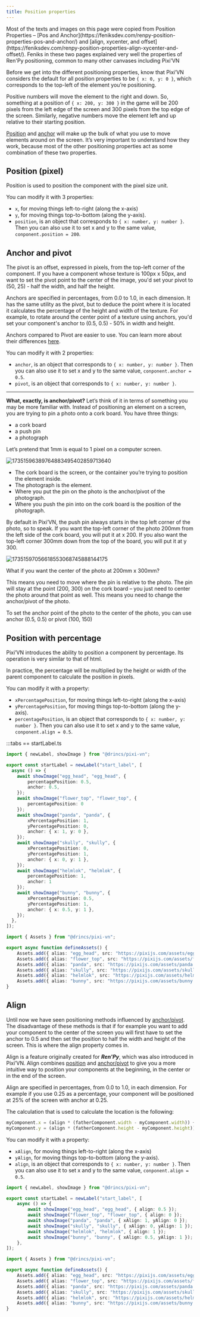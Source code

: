 ```yaml
---
title: Position properties
---
```



<Callout title="References and citations" type="info">
Most of the texts and images on this page were copied from Position Properties – [Pos and Anchor](https://feniksdev.com/renpy-position-properties-pos-and-anchor/) and [align, xycenter, and offset](https://feniksdev.com/renpy-position-properties-align-xycenter-and-offset/). Feniks in these two pages explained very well the properties of Ren'Py positioning, common to many other canvases including Pixi’VN
</Callout>

Before we get into the different positioning properties, know that Pixi’VN considers the default for all position properties to be `{ x: 0, y: 0 }`, which corresponds to the top-left of the element you’re positioning.

Positive numbers will move the element to the right and down. So, something at a position of `{ x: 200, y: 300 }` in the game will be 200 pixels from the left edge of the screen and 300 pixels from the top edge of the screen. Similarly, negative numbers move the element left and up relative to their starting position.

[Position](#position-pixel) and [anchor](#anchor-and-pivot) will make up the bulk of what you use to move elements around on the screen. It’s very important to understand how they work, because most of the other positioning properties act as some combination of these two properties.

## Position (pixel)

Position is used to position the component with the pixel size unit.

You can modify it with 3 properties:

- `x`, for moving things left-to-right (along the x-axis)
- `y`, for moving things top-to-bottom (along the y-axis).
- `position`, is an object that corresponds to `{ x: number, y: number }`. Then you can also use it to set x and y to the same value, `conponent.position = 200`.

## Anchor and pivot

The pivot is an offset, expressed in pixels, from the top-left corner of the component. If you have a component whose texture is 100px x 50px, and want to set the pivot point to the center of the image, you'd set your pivot to (50, 25) - half the width, and half the height.

Anchors are specified in percentages, from 0.0 to 1.0, in each dimension. It has the same utility as the pivot, but to deduce the point where it is located it calculates the percentage of the height and width of the texture. For example, to rotate around the center point of a texture using anchors, you'd set your component's anchor to (0.5, 0.5) - 50% in width and height.

Anchors compared to Pivot are easier to use. You can learn more about their differences [here](https://pixijs.com/8.x/guides/components/sprites#pivot-vs-anchor).

You can modify it with 2 properties:

- `anchor`, is an object that corresponds to `{ x: number, y: number }`. Then you can also use it to set x and y to the same value, `conponent.anchor = 0.5`.
- `pivot`, is an object that corresponds to `{ x: number, y: number }`.

---

**What, exactly, is anchor/pivot?** Let’s think of it in terms of something you may be more familiar with. Instead of positioning an element on a screen, you are trying to pin a photo onto a cork board. You have three things:

- a cork board
- a push pin
- a photograph

Let’s pretend that 1mm is equal to 1 pixel on a computer screen.

![17351596389764883495402859713640](https://github.com/user-attachments/assets/becfa6ac-1156-49ad-8ceb-17b06627be7c)

- The cork board is the screen, or the container you’re trying to position the element inside.
- The photograph is the element.
- Where you put the pin on the photo is the anchor/pivot of the photograph.
- Where you push the pin into on the cork board is the position of the photograph.

By default in Pixi’VN, the push pin always starts in the top left corner of the photo, so to speak. If you want the top-left corner of the photo 200mm from the left side of the cork board, you will put it at x 200. If you also want the top-left corner 300mm down from the top of the board, you will put it at y 300.

![17351597056618553068745888144175](https://github.com/user-attachments/assets/c6955336-1c30-4518-8f05-edd950a1227e)

What if you want the center of the photo at 200mm x 300mm?

This means you need to move where the pin is relative to the photo. The pin will stay at the point (200, 300) on the cork board – you just need to center the photo around that point as well. This means you need to change the anchor/pivot of the photo.

To set the anchor point of the photo to the center of the photo, you can use anchor (0.5, 0.5) or pivot (100, 150)

## Position with percentage

Pixi’VN introduces the ability to position a component by percentage. Its operation is very similar to that of html.

In practice, the percentage will be multiplied by the height or width of the parent component to calculate the position in pixels.

You can modify it with a property:

- `xPercentagePosition`, for moving things left-to-right (along the x-axis)
- `yPercentagePosition`, for moving things top-to-bottom (along the y-axis).
- `percentagePosition`, is an object that corresponds to `{ x: number, y: number }`. Then you can also use it to set x and y to the same value, `conponent.align = 0.5`.

:::tabs
== startLabel.ts

```ts tab="labels/startLabel.ts"
import { newLabel, showImage } from "@drincs/pixi-vn";

export const startLabel = newLabel("start_label", [
  async () => {
    await showImage("egg_head", "egg_head", {
        percentagePosition: 0.5,
        anchor: 0.5,
    });
    await showImage("flower_top", "flower_top", {
        percentagePosition: 0
    });
    await showImage("panda", "panda", {
        xPercentagePosition: 1,
        yPercentagePosition: 0,
        anchor: { x: 1, y: 0 },
    });
    await showImage("skully", "skully", {
        xPercentagePosition: 0,
        yPercentagePosition: 1,
        anchor: { x: 0, y: 1 },
    });
    await showImage("helmlok", "helmlok", {
        percentagePosition: 1,
        anchor: 1
    });
    await showImage("bunny", "bunny", {
        xPercentagePosition: 0.5,
        yPercentagePosition: 1,
        anchor: { x: 0.5, y: 1 },
    });
  },
]);
```

```ts tab="utils/defineAssets.ts"
import { Assets } from "@drincs/pixi-vn";

export async function defineAssets() {
    Assets.add({ alias: "egg_head", src: "https://pixijs.com/assets/eggHead.png" });
    Assets.add({ alias: "flower_top", src: "https://pixijs.com/assets/flowerTop.png" });
    Assets.add({ alias: "panda", src: "https://pixijs.com/assets/panda.png" });
    Assets.add({ alias: "skully", src: "https://pixijs.com/assets/skully.png" });
    Assets.add({ alias: "helmlok", src: "https://pixijs.com/assets/helmlok.png" });
    Assets.add({ alias: "bunny", src: "https://pixijs.com/assets/bunny.png" });
}
```

<Sandbox
  template="8sd94f"
  entry="/src/labels/startLabel.ts,/src/utils/assets-utility.ts"
/>

## Align

Until now we have seen positioning methods influenced by [anchor/pivot](#anchor-and-pivot). The disadvantage of these methods is that if for example you want to add your component to the center of the screen you will first have to set the anchor to 0.5 and then set the position to half the width and height of the screen. This is where the align property comes in.

Align is a feature originally created for ***Ren'Py***, which was also introduced in Pixi’VN. Align combines [position](#position-pixel) and [anchor/pivot](#anchor-and-pivot) to give you a more intuitive way to position your components at the beginning, in the center or in the end of the screen.

Align are specified in percentages, from 0.0 to 1.0, in each dimension. For example if you use 0.25 as a percentage, your component will be positioned at 25% of the screen with anchor at 0.25.

The calculation that is used to calculate the location is the following:

```ts
myComponent.x = (align * (fatherComponent.width - myComponent.width)) + myComponent.pivot + (myComponent.anchor * myComponent.width)
myComponent.y = (align * (fatherComponent.height - myComponent.height)) + myComponent.pivot + (myComponent.anchor * myComponent.height)
```

You can modify it with a property:

- `xAlign`, for moving things left-to-right (along the x-axis)
- `yAlign`, for moving things top-to-bottom (along the y-axis).
- `align`, is an object that corresponds to `{ x: number, y: number }`. Then you can also use it to set x and y to the same value, `conponent.align = 0.5`.

```ts tab="labels/startLabel.ts"
import { newLabel, showImage } from "@drincs/pixi-vn";

export const startLabel = newLabel("start_label", [
    async () => {
        await showImage("egg_head", "egg_head", { align: 0.5 });
        await showImage("flower_top", "flower_top", { align: 0 });
        await showImage("panda", "panda", { xAlign: 1, yAlign: 0 });
        await showImage("skully", "skully", { xAlign: 0, yAlign: 1 });
        await showImage("helmlok", "helmlok", { align: 1 });
        await showImage("bunny", "bunny", { xAlign: 0.5, yAlign: 1 });
    },
]);
```

```ts tab="utils/defineAssets.ts"
import { Assets } from "@drincs/pixi-vn";

export async function defineAssets() {
    Assets.add({ alias: "egg_head", src: "https://pixijs.com/assets/eggHead.png" });
    Assets.add({ alias: "flower_top", src: "https://pixijs.com/assets/flowerTop.png" });
    Assets.add({ alias: "panda", src: "https://pixijs.com/assets/panda.png" });
    Assets.add({ alias: "skully", src: "https://pixijs.com/assets/skully.png" });
    Assets.add({ alias: "helmlok", src: "https://pixijs.com/assets/helmlok.png" });
    Assets.add({ alias: "bunny", src: "https://pixijs.com/assets/bunny.png" });
}
```

<Sandbox
  template="yrwkf5"
  entry="/src/labels/startLabel.ts,/src/utils/assets-utility.ts"
/>
